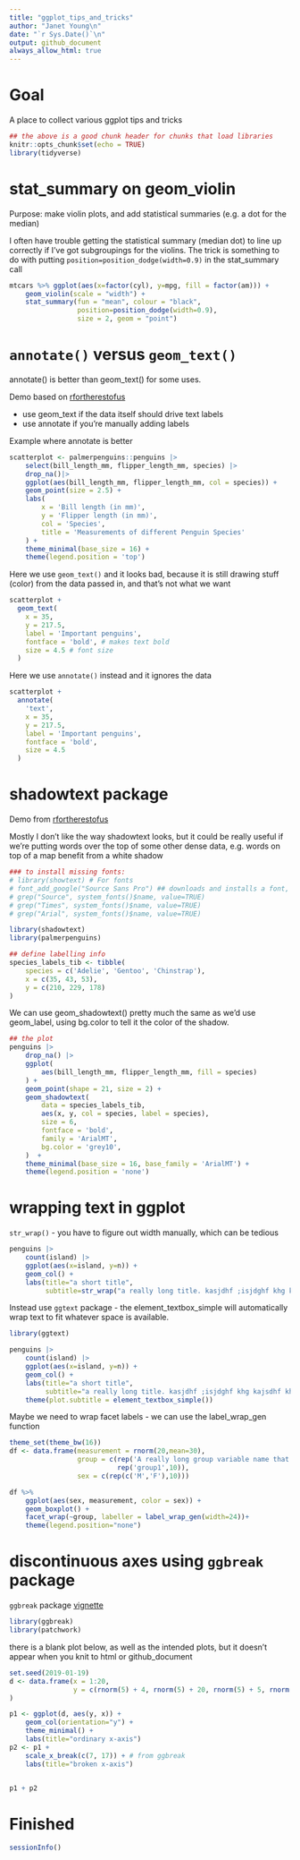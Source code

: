 ```yaml
---
title: "ggplot_tips_and_tricks"
author: "Janet Young\n"
date: "`r Sys.Date()`\n"
output: github_document
always_allow_html: true
---
```


# Goal 

A place to collect various ggplot tips and tricks

```r
## the above is a good chunk header for chunks that load libraries
knitr::opts_chunk$set(echo = TRUE)
library(tidyverse)
```

# stat_summary on geom_violin

Purpose:  make violin plots, and add statistical summaries (e.g. a dot for the median)

I often have trouble getting the statistical summary (median dot) to line up correctly if I've got subgroupings for the violins. The trick is something to do with putting `position=position_dodge(width=0.9)` in the stat_summary call

```r
mtcars %>% ggplot(aes(x=factor(cyl), y=mpg, fill = factor(am))) + 
    geom_violin(scale = "width") + 
    stat_summary(fun = "mean", colour = "black", 
                 position=position_dodge(width=0.9),
                 size = 2, geom = "point")
```


# `annotate()` versus `geom_text()`

annotate() is better than geom_text() for some uses. 

Demo based on [rfortherestofus](https://rfortherestofus.com/2023/10/annotate-vs-geoms)

- use geom_text if the data itself should drive text labels
- use annotate if you're manually adding labels

Example where annotate is better

```r
scatterplot <- palmerpenguins::penguins |> 
    select(bill_length_mm, flipper_length_mm, species) |> 
    drop_na()|> 
    ggplot(aes(bill_length_mm, flipper_length_mm, col = species)) +
    geom_point(size = 2.5) +
    labs(
        x = 'Bill length (in mm)',
        y = 'Flipper length (in mm)',
        col = 'Species',
        title = 'Measurements of different Penguin Species'
    ) +
    theme_minimal(base_size = 16) +
    theme(legend.position = 'top')
```


Here we use `geom_text()` and it looks bad, because it is still drawing stuff (color) from the data passed in, and that's not what we want

```r
scatterplot +
  geom_text(
    x = 35,
    y = 217.5,
    label = 'Important penguins',
    fontface = 'bold', # makes text bold
    size = 4.5 # font size
  )
```

Here we use `annotate()` instead and it ignores the data

```r
scatterplot +
  annotate(
    'text',
    x = 35,
    y = 217.5,
    label = 'Important penguins',
    fontface = 'bold', 
    size = 4.5
  )

```


# shadowtext package

Demo from [rfortherestofus](https://rfortherestofus.com/2024/05/shadowtext-ggplot)

Mostly I don't like the way shadowtext looks, but it could be really useful if we're putting words over the top of some other dense data, e.g. words on top of a map benefit from a white shadow

```r
### to install missing fonts:
# library(showtext) # For fonts
# font_add_google("Source Sans Pro") ## downloads and installs a font, except I don't think it necessarily makes the font available always?  maybe I need to restart the computer before I can use it?
# grep("Source", system_fonts()$name, value=TRUE)
# grep("Times", system_fonts()$name, value=TRUE)
# grep("Arial", system_fonts()$name, value=TRUE)
```

```r
library(shadowtext)
library(palmerpenguins)
```



```r
## define labelling info
species_labels_tib <- tibble(
    species = c('Adelie', 'Gentoo', 'Chinstrap'),
    x = c(35, 43, 53),
    y = c(210, 229, 178)
)
```

We can use geom_shadowtext() pretty much the same as we'd use geom_label, using bg.color to tell it the color of the shadow. 

```r
## the plot
penguins |> 
    drop_na() |>
    ggplot(
        aes(bill_length_mm, flipper_length_mm, fill = species)
    ) +
    geom_point(shape = 21, size = 2) +
    geom_shadowtext(
        data = species_labels_tib,
        aes(x, y, col = species, label = species),
        size = 6,
        fontface = 'bold',
        family = 'ArialMT',
        bg.color = 'grey10',
    )  +
    theme_minimal(base_size = 16, base_family = 'ArialMT') +
    theme(legend.position = 'none')
```

# wrapping text in ggplot

`str_wrap()` - you have to figure out width manually, which can be tedious

```r
penguins |> 
    count(island) |>
    ggplot(aes(x=island, y=n)) +
    geom_col() +
    labs(title="a short title",
         subtitle=str_wrap("a really long title. kasjdhf ;isjdghf khg kajsxdhf khg alsidgf kjhg ljhags dfj hgkjahsdgfkjhg a  ljhsdgf ljhglsdjhfg", width=50))
```

Instead use `ggtext` package - the element_textbox_simple will automatically wrap text to fit whatever space is available.

```r
library(ggtext)
```

```r
penguins |> 
    count(island) |>
    ggplot(aes(x=island, y=n)) +
    geom_col() +
    labs(title="a short title",
         subtitle="a really long title. kasjdhf ;isjdghf khg kajsdhf khg alsidgf kjhg ljhags dfj hgkjahsdgfkjhg a  ljhsdgf ljhglsdjhfg") +
    theme(plot.subtitle = element_textbox_simple())
```

Maybe we need to wrap facet labels - we can use the label_wrap_gen function

```r
theme_set(theme_bw(16))
df <- data.frame(measurement = rnorm(20,mean=30), 
                 group = c(rep('A really long group variable name that needs to be wrapped',10),
                           rep('group1',10)), 
                 sex = c(rep(c('M','F'),10)))

df %>%
    ggplot(aes(sex, measurement, color = sex)) +
    geom_boxplot() +
    facet_wrap(~group, labeller = label_wrap_gen(width=24))+
    theme(legend.position="none")
```



# discontinuous axes using `ggbreak` package

`ggbreak` package [vignette](https://cran.r-project.org/web/packages/ggbreak/vignettes/ggbreak.html)

```r
library(ggbreak) 
library(patchwork)
```

there is a blank plot below, as well as the intended plots, but it doesn't appear when you knit to html or github_document

```r
set.seed(2019-01-19)
d <- data.frame(x = 1:20,
                y = c(rnorm(5) + 4, rnorm(5) + 20, rnorm(5) + 5, rnorm(5) + 22)
)

p1 <- ggplot(d, aes(y, x)) + 
    geom_col(orientation="y") +
    theme_minimal() +
    labs(title="ordinary x-axis")
p2 <- p1 + 
    scale_x_break(c(7, 17)) + # from ggbreak
    labs(title="broken x-axis")


p1 + p2
```



# Finished

```r
sessionInfo()
```

